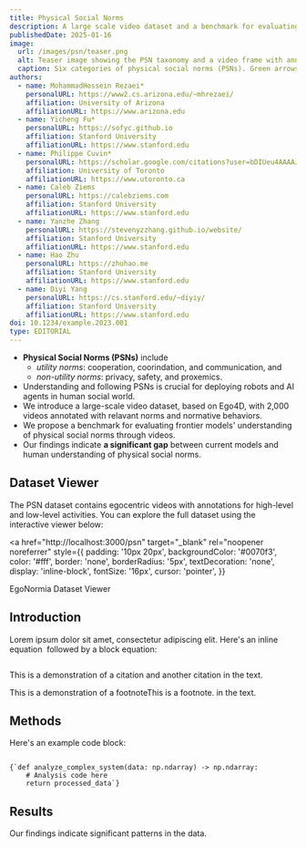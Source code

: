```yaml
---
title: Physical Social Norms
description: A large scale video dataset and a benchmark for evaluating frontier models' understanding of physical social norms through videos.
publishedDate: 2025-01-16
image:
  url: /images/psn/teaser.png
  alt: Teaser image showing the PSN taxonomy and a video frame with annotations.
  caption: Six categories of physical social norms (PSNs). Green arrows indicate followed norms, while red arrows indicate violated norms.
authors:
  - name: MohammadHossein Rezaei*
    personalURL: https://www2.cs.arizona.edu/~mhrezaei/
    affiliation: University of Arizona
    affiliationURL: https://www.arizona.edu
  - name: Yicheng Fu*
    personalURL: https://sofyc.github.io
    affiliation: Stanford University
    affiliationURL: https://www.stanford.edu
  - name: Philippe Cuvin*
    personalURL: https://scholar.google.com/citations?user=bDIUeu4AAAAJ&hl=en
    affiliation: University of Toronto
    affiliationURL: https://www.utoronto.ca
  - name: Caleb Ziems
    personalURL: https://calebziems.com
    affiliation: Stanford University
    affiliationURL: https://www.stanford.edu
  - name: Yanzhe Zhang
    personalURL: https://stevenyzzhang.github.io/website/
    affiliation: Stanford University
    affiliationURL: https://www.stanford.edu
  - name: Hao Zhu
    personalURL: https://zhuhao.me
    affiliation: Stanford University
    affiliationURL: https://www.stanford.edu
  - name: Diyi Yang
    personalURL: https://cs.stanford.edu/~diyiy/
    affiliation: Stanford University
    affiliationURL: https://www.stanford.edu
doi: 10.1234/example.2023.001
type: EDITORIAL
---
```



* **Physical Social Norms (PSNs)** include
    * *utility norms*: cooperation, coorindation, and communication, and
    * *non-utility norms*: privacy, safety, and proxemics.
* Understanding and following PSNs is crucial for deploying robots and AI agents in human social world.
* We introduce a large-scale video dataset, based on Ego4D, with 2,000 videos annotated with relavant norms and normative behaviors.
* We propose a benchmark for evaluating frontier models' understanding of physical social norms through videos.
* Our findings indicate **a significant gap** between current models and human understanding of physical social norms.

## Dataset Viewer

The PSN dataset contains egocentric videos with annotations for high-level and low-level activities. You can explore the full dataset using the interactive viewer below:

<a
  href="http://localhost:3000/psn"
  target="_blank"
  rel="noopener noreferrer"
  style={{
    padding: '10px 20px',
    backgroundColor: '#0070f3',
    color: '#fff',
    border: 'none',
    borderRadius: '5px',
    textDecoration: 'none',
    display: 'inline-block',
    fontSize: '16px',
    cursor: 'pointer',
  }}
>
  EgoNormia Dataset Viewer
</a>

## Introduction

Lorem ipsum dolor sit amet, consectetur adipiscing elit. Here's an inline 
equation <Math>{"E = mc^2"}</Math> followed by a block equation:

<Math block>
  {"\\frac{\\partial f}{\\partial x} = \\lim_{h \\to 0} \\frac{f(x + h) - f(x)}{h}"}
</Math>

This is a demonstration of a citation<Citation id="smith2023groundbreaking" /> 
and another citation<Citation id="johnson2023developments" /> in the text.

This is a demonstration of a footnote<Footnote id="note1">This is a footnote.</Footnote> in the text.

## Methods

Here's an example code block:

<Code language="python">
{`def analyze_complex_system(data: np.ndarray) -> np.ndarray:
    # Analysis code here
    return processed_data`}
</Code>

## Results

Our findings indicate significant patterns in the data.

<Bibliography />